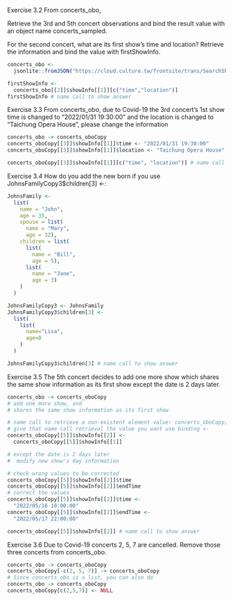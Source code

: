 
Exercise 3.2 From concerts_obo,

Retrieve the 3rd and 5th concert observations and bind the result value with an object name concerts_sampled.

For the second concert, what are its first show’s time and location? Retrieve the information and bind the value with firstShowInfo.

```r
concerts_obo <-
  jsonlite::fromJSON("https://cloud.culture.tw/frontsite/trans/SearchShowAction.do?method=doFindTypeJ&category=17", simplifyDataFrame = F)
```

```r
firstShowInfo <- 
  concerts_obo[[2]]$showInfo[[1]][c("time","location")]
firstShowInfo # name call to show answer
```


Exercise 3.3 From concerts_obo, due to Covid-19 the 3rd concert’s 1st show time is changed to “2022/01/31 19:30:00” and the location is changed to “Taichung Opera House”, please change the information

```r
concerts_obo -> concerts_oboCopy
concerts_oboCopy[[3]]$showInfo[[1]]$time <- "2022/01/31 19:30:00"
concerts_oboCopy[[3]]$showInfo[[1]]$location <- "Taichung Opera House"

concerts_oboCopy[[3]]$showInfo[[1]][c("time", "location")] # name call to show answer
```

Exercise 3.4 How do you add the new born if you use JohnsFamilyCopy3$children[3] <-:

```r
JohnsFamily <-
  list(
    name = "John", 
    age = 35,
    spouse = list(
      name = "Mary", 
      age = 32),
    children = list(
      list(
        name = "Bill", 
        age = 5),
      list(
        name = "Jane", 
        age = 3)
    )
  )
```

```r
JohnsFamilyCopy3 <- JohnsFamily
JohnsFamilyCopy3$children[3] <- 
  list(
    list(
      name="Lisa",
      age=0
    )
  )

JohnsFamilyCopy3$children[3] # name call to show answer
```


Exercise 3.5 The 5th concert decides to add one more show which shares the same show information as its first show except the date is 2 days later.

```r
concerts_obo -> concerts_oboCopy
# add one more show, and
# shares the same show information as its first show

# name call to retrieve a non-existent element value: concerts_oboCopy[[5]]$showInfo[[2]]
# give that name call retrieval the value you want use binding <- 
concerts_oboCopy[[5]]$showInfo[[2]] <- 
  concerts_oboCopy[[5]]$showInfo[[1]]

# except the date is 2 days later
#  modify new show's day information

# check wrong values to be corrected
concerts_oboCopy[[5]]$showInfo[[2]]$time 
concerts_oboCopy[[5]]$showInfo[[2]]$endTime  
# correct the values
concerts_oboCopy[[5]]$showInfo[[2]]$time <-
  "2022/05/16 10:00:00" 
concerts_oboCopy[[5]]$showInfo[[2]]$endTime <-
  "2022/05/17 22:00:00"

concerts_oboCopy[[5]]$showInfo[[2]] # name call to show answer
```

Exercise 3.6 Due to Covid-19 concerts 2, 5, 7 are cancelled. Remove those three concerts from concerts_obo.

```r
concerts_obo -> concerts_oboCopy
concerts_oboCopy[-c(2, 5, 7)] -> concerts_oboCopy
# Since concerts_obo is a list, you can also do
concerts_obo -> concerts_oboCopy
concerts_oboCopy[c(2,5,7)] <- NULL

```

